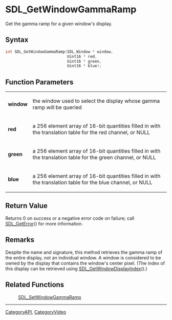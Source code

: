 = SDL_GetWindowGammaRamp =

Get the gamma ramp for a given window's display.

== Syntax ==

<syntaxhighlight lang='c'>
int SDL_GetWindowGammaRamp(SDL_Window * window,
                           Uint16 * red,
                           Uint16 * green,
                           Uint16 * blue);
</syntaxhighlight>

== Function Parameters ==

{|
|'''window'''
|the window used to select the display whose gamma ramp will be queried
|-
|'''red'''
|a 256 element array of 16-bit quantities filled in with the translation table for the red channel, or NULL
|-
|'''green'''
|a 256 element array of 16-bit quantities filled in with the translation table for the green channel, or NULL
|-
|'''blue'''
|a 256 element array of 16-bit quantities filled in with the translation table for the blue channel, or NULL
|}

== Return Value ==

Returns 0 on success or a negative error code on failure; call
[[SDL_GetError]]() for more information.



== Remarks ==

Despite the name and signature, this method retrieves the gamma ramp of
the entire display, not an individual window. A window is considered to be
owned by the display that contains the window's center pixel. (The index of
this display can be retrieved using [[SDL_GetWindowDisplayIndex]]().)

== Related Functions ==

:[[SDL_SetWindowGammaRamp]]

----
[[CategoryAPI]], [[CategoryVideo]]


